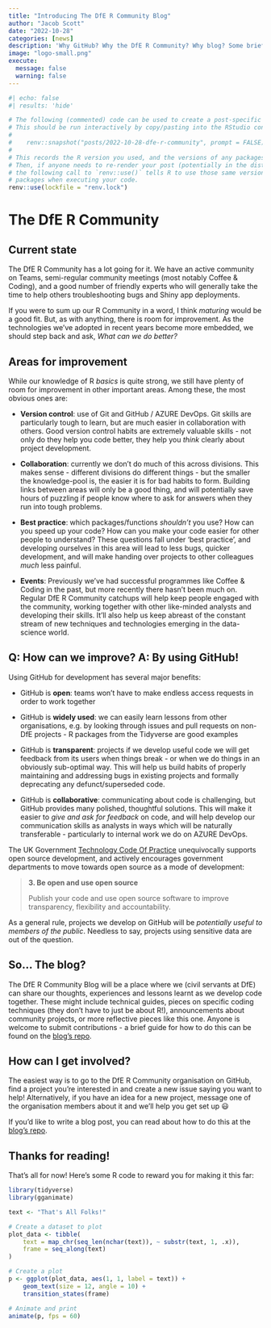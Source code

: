 ---
title: "Introducing The DfE R Community Blog"
author: "Jacob Scott"
date: "2022-10-28"
categories: [news]
description: 'Why GitHub? Why the DfE R Community? Why blog? Some brief thoughts on all the above.'
image: "logo-small.png"
execute: 
  message: false
  warning: false
---

```{r setup}
#| echo: false
#| results: 'hide'

# The following (commented) code can be used to create a post-specific lockfile. 
# This should be run interactively by copy/pasting into the RStudio console.
#
#    renv::snapshot("posts/2022-10-28-dfe-r-community", prompt = FALSE)
#
# This records the R version you used, and the versions of any packages.
# Then, if anyone needs to re-render your post (potentially in the distant future), 
# the following call to `renv::use()` tells R to use those same versions of 
# packages when executing your code.
renv::use(lockfile = "renv.lock")
```

# The DfE R Community

## Current state

The DfE R Community has a lot going for it. We have an active community
on Teams, semi-regular community meetings (most notably Coffee &
Coding), and a good number of friendly experts who will generally take
the time to help others troubleshooting bugs and Shiny app deployments.

If you were to sum up our R Community in a word, I think *maturing*
would be a good fit. But, as with anything, there is room for
improvement. As the technologies we've adopted in recent years become
more embedded, we should step back and ask, *What can we do better?*

## Areas for improvement

While our knowledge of R *basics* is quite strong, we still have plenty
of room for improvement in other important areas. Among these, the most
obvious ones are:

-   **Version control**: use of Git and GitHub / AZURE DevOps. Git
    skills are particularly tough to learn, but are much easier in
    collaboration with others. Good version control habits are extremely
    valuable skills - not only do they help you code better, they help
    you *think* clearly about project development.

-   **Collaboration**: currently we don't do much of this across
    divisions. This makes sense - different divisions do different
    things - but the smaller the knowledge-pool is, the easier it is for
    bad habits to form. Building links between areas will only be a good
    thing, and will potentially save hours of puzzling if people know
    where to ask for answers when they run into tough problems.

-   **Best practice**: which packages/functions *shouldn't* you use? How
    can you speed up your code? How can you make your code easier for
    other people to understand? These questions fall under 'best
    practice', and developing ourselves in this area will lead to less
    bugs, quicker development, and will make handing over projects to
    other colleagues *much* less painful.

-   **Events**: Previously we've had successful programmes like Coffee &
    Coding in the past, but more recently there hasn't been much on.
    Regular DfE R Community catchups will help keep people engaged with
    the community, working together with other like-minded analysts and
    developing their skills. It'll also help us keep abreast of the
    constant stream of new techniques and technologies emerging in the
    data-science world.

## Q: How can we improve? A: By using GitHub!

Using GitHub for development has several major benefits:

-   GitHub is **open**: teams won't have to make endless access requests
    in order to work together

-   GitHub is **widely used**: we can easily learn lessons from other
    organisations, e.g. by looking through issues and pull requests on
    non-DfE projects - R packages from the Tidyverse are good examples

-   GitHub is **transparent**: projects if we develop useful code we
    will get feedback from its users when things break - or when we do
    things in an obviously sub-optimal way. This will help us build
    habits of properly maintaining and addressing bugs in existing
    projects and formally deprecating any defunct/superseded code.

-   GitHub is **collaborative**: communicating about code is
    challenging, but GitHub provides many polished, thoughtful
    solutions. This will make it easier to *give and ask for feedback*
    on code, and will help develop our communication skills as analysts
    in ways which will be naturally transferable - particularly to
    internal work we do on AZURE DevOps.

The UK Government [Technology Code Of
Practice](https://www.gov.uk/guidance/the-technology-code-of-practice#be-open-and-use-open-source)
unequivocally supports open source development, and actively encourages
government departments to move towards open source as a mode of
development:

> **3. Be open and use open source**
>
> Publish your code and use open source software to improve
> transparency, flexibility and accountability.

::: callout-note
As a general rule, projects we develop on GitHub will be *potentially
useful to members of the public*. Needless to say, projects using
sensitive data are out of the question.
:::

## So... The blog?

The DfE R Community Blog will be a place where we (civil servants at
DfE) can share our thoughts, experiences and lessons learnt as we
develop code together. These might include technical guides, pieces on
specific coding techniques (they don't have to just be about R!),
announcements about community projects, or more reflective pieces like
this one. Anyone is welcome to submit contributions - a brief guide for
how to do this can be found on the [blog's
repo](https://github.com/DfE-R-Community/dfe-r-community.github.io).

## How can I get involved?

The easiest way is to go to the DfE R Community organisation on GitHub,
find a project you're interested in and create a new issue saying you
want to help! Alternatively, if you have an idea for a new project,
message one of the organisation members about it and we'll help you get
set up 😃

If you'd like to write a blog post, you can read about how to do this at
the [blog's
repo](https://github.com/DfE-R-Community/dfe-r-community.github.io).

## Thanks for reading!

That's all for now! Here's some R code to reward you for making it this
far:

```{r thats-all-folks}
library(tidyverse)
library(gganimate)

text <- "That's All Folks!"

# Create a dataset to plot
plot_data <- tibble(
	text = map_chr(seq_len(nchar(text)), ~ substr(text, 1, .x)),
	frame = seq_along(text)
)

# Create a plot
p <- ggplot(plot_data, aes(1, 1, label = text)) +
	geom_text(size = 12, angle = 10) +
	transition_states(frame)

# Animate and print
animate(p, fps = 60)
```
